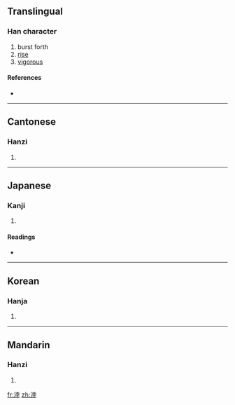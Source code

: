 ==Translingual==

===Han character===
{{Han char|rn=85|rad=水|as=07|sn=10|four=3414<sub>7</sub>|canj=水十月木 (EJBD)}}

# burst forth
# [[rise]]
# [[vigorous]]

====References====
* {{Han ref|kx=0624.030|dkj=17467|dj=1021.180|hdz=31619.090|uh=6D61|ud=28001|bh=D24A|bd=53834}}

----

==Cantonese==

===Hanzi===
{{yue-hanzi|jyut=|y=but6}}

# {{defn|Cantonese|sort=水07}}

----

==Japanese==

===Kanji===
{{ja-kanji|grade=|rs=水07}}

# {{defn|Japanese|sort=水07}}

====Readings====
* {{ja-readings|on=[[ほつ]] (hotsu), [[ぼち]] (bochi), [[ぼつ]] (botsu)|kun=[[おこる]] (okoru)}}

----

==Korean==

===Hanja===
{{ko-hanja|hangeul=발|eumhun=|rv=bal|mr=pal|y=pal}}

# {{defn|Korean|sort=水07}}

----

==Mandarin==

===Hanzi===
{{cmn-hanzi|pin=[[bó]] ([[bo2]])|wg=po<sup>2</sup>}}

# {{defn|Mandarin|sort=水07}}

[[fr:浡]]
[[zh:浡]]